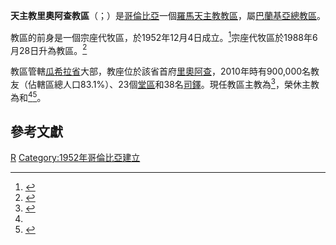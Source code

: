 {{Refimprove|time=2020-04-22T20:15:15+00:00}}
{{Infobox Roman Catholic diocese
|Roman Catholic Diocese of = 天主教里奧阿查教區
|Latin name of diocese = Dioecesis Riviascianensis
|border = catholic
|image = [[File:Catedral_de_Riohacha.png|250px]]
|caption = 病人之痊聖母主教座堂
|coat_of_arms=[[File:Escudo_de_la_Diócesis_de_Riohacha.svg|175px]]
|coat_of_arms_caption =教區牧徽
|location = [[哥倫比亞|哥倫比亞]]
|territory = 瓜希拉省大部
|population = 353,000
|rite = [[羅馬禮|羅馬禮]]
|patron =
|province =[[天主教巴蘭基亞總教區|巴蘭基亞]]
|established = 1952年12月4日（宗座代牧區）<br />1988年6月28日（教區）
|cathedral =病人之痊聖母主教座堂
|co-cathedral =
|leadership = 主教
|website =
|pope = {{incumbent pope}}
|ordinary = {{link-de|方濟各·安多尼·塞瓦略斯-埃斯科巴爾|Francisco Antonio Ceballos Escobar}}
|coadjutor bishop =
|auxiliry = 
|emeritus = {{link-de|赫門·拉里奧斯-希梅內斯|Armando Larios Jiménez}}<br />{{link-es|埃克托·依納爵·薩拉-蘇萊塔|Héctor Ignacio Salah Zuleta}}
|map = [[File:Mapa_Diocesis_de_Riohacha.svg|250px]]
|map_caption = 教區管轄圖
}}

'''天主教里奧阿查教區'''（{{lang-la|Dioecesis Riviascianensis}}；{{lang-es|Diócesis de Riohacha}}）是[[哥倫比亞|哥倫比亞]]一個[[羅馬天主教|羅馬天主教]][[教區|教區]]，屬[[天主教巴蘭基亞總教區|巴蘭基亞總教區]]。

教區的前身是一個宗座代牧區，於1952年12月4日成立。<ref>{{cite book |title=ACTA APOSTOLICAE SEDIS |series=II |volume=XX |year=1953 |publisher=Typis Polyglottis Vaticanis |pages=262-264 |url=https://www.vatican.va/archive/aas/documents/AAS-45-1953-ocr.pdf |accessdate=2020-04-22 |archiveurl=https://web.archive.org/web/20200422193646/https://www.vatican.va/archive/aas/documents/AAS-45-1953-ocr.pdf |archivedate=2020-04-22 |language=la |dead-url=no }}</ref>宗座代牧區於1988年6月28日升為教區。<ref>{{cite web |title=RIVIASCIANENSIS* |url=https://w2.vatican.va/content/john-paul-ii/la/apost_constitutions/documents/hf_jp-ii_apc_19880628_riviascianensis.html |publisher=Libreria Editrice Vaticana |accessdate=2020-04-22 |archiveurl=https://web.archive.org/web/20200422190600/https://w2.vatican.va/content/john-paul-ii/la/apost_constitutions/documents/hf_jp-ii_apc_19880628_riviascianensis.html |archivedate=2020-04-22 |language=la |date=1988-06-28 |dead-url=no }}</ref>

教區管轄[[瓜希拉省|瓜希拉省]]大部，教座位於該省首府[[里奧阿查|里奧阿查]]，2010年時有900,000名教友（佔轄區總人口83.1%）、23個[[堂區|堂區]]和38名[[司鐸|司鐸]]。現任教區主教為{{link-de|方濟各·安多尼·塞瓦略斯-埃斯科巴爾|Francisco Antonio Ceballos Escobar}}<ref name="Vatican20200422">{{cite press release |title=Resignations and Appointments, 22.04.2020 |url=https://press.vatican.va/content/salastampa/en/bollettino/pubblico/2020/04/22/200422b.html |publisher=Holy See Press Office |accessdate=2020-04-22 |archiveurl=https://web.archive.org/web/20200422184804/https://press.vatican.va/content/salastampa/en/bollettino/pubblico/2020/04/22/200422b.html |archivedate=2020-04-22 |language=en |date=2020-04-22 |dead-url=no }}</ref>，榮休主教為{{link-de|赫門·拉里奧斯-希梅內斯|Armando Larios Jiménez}}和{{link-es|埃克托·依納爵·薩拉-蘇萊塔|Héctor Ignacio Salah Zuleta}}<ref name="Vatican20200422" /><ref>{{cite press release |title=RINUNCE E NOMINE, 05.06.2004 |url=https://press.vatican.va/content/salastampa/it/bollettino/pubblico/2004/06/05/0283/00926.html |publisher=Sala Stampa della Santa Sede |accessdate=2020-04-22 |archiveurl=https://web.archive.org/web/20200422185934/https://press.vatican.va/content/salastampa/it/bollettino/pubblico/2004/06/05/0283/00926.html |archivedate=2020-04-22 |language=it |date=2004-06-05 |dead-url=no }}</ref>。

==參考文獻==
{{reflist}}

{{哥倫比亞天主教教區}}
[[Category:哥倫比亞天主教教區|R]]
[[Category:1952年哥倫比亞建立|Category:1952年哥倫比亞建立]]